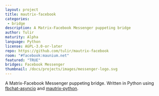 ```yaml
---
layout: project
title: mautrix-facebook
categories: 
 - bridge
description: A Matrix-Facebook Messenger puppeting bridge
author: Tulir
maturity: Alpha
language: Python
license: AGPL-3.0-or-later
repo: https://github.com/tulir/mautrix-facebook
room: "#facebook:maunium.net"
featured: "TRUE"
bridges: Facebook Messenger
thumbnail: /docs/projects/images/messenger-logo.svg
---
```


A Matrix-Facebook Messenger puppeting bridge. Written in Python using [fbchat-asyncio](https://github.com/tulir/fbchat-asyncio) and [mautrix-python](https://matrix.org/docs/projects/sdk/mautrix-python.html).
